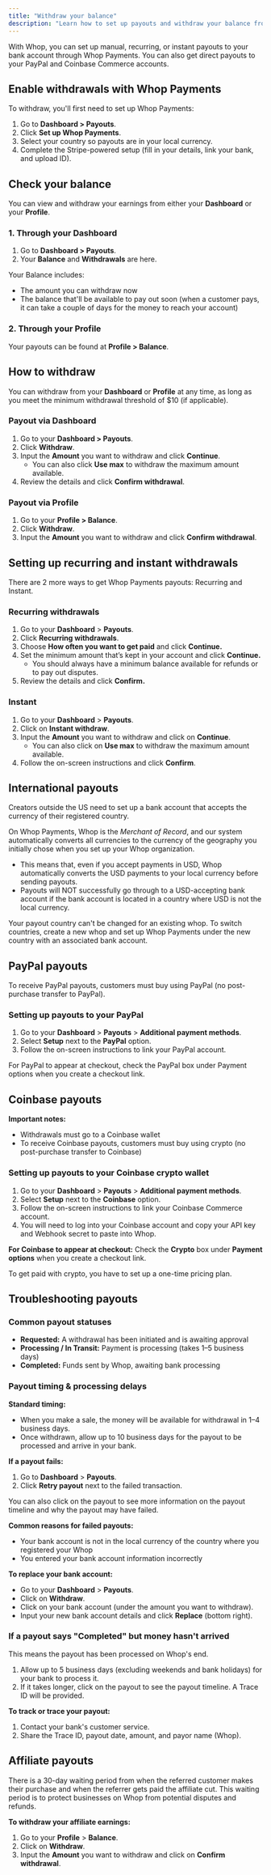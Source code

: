 ```yaml
---
title: "Withdraw your balance"
description: "Learn how to set up payouts and withdraw your balance from Whop"
---
```


With Whop, you can set up manual, recurring, or instant payouts to your bank account through Whop Payments. You can also get direct payouts to your PayPal and Coinbase Commerce accounts.

## Enable withdrawals with Whop Payments

To withdraw, you'll first need to set up Whop Payments:

1. Go to **Dashboard \> Payouts**.
2. Click **Set up Whop Payments**.
3. Select your country so payouts are in your local currency.
4. Complete the Stripe-powered setup (fill in your details, link your bank, and upload ID).

## Check your balance

You can view and withdraw your earnings from either your **Dashboard** or your **Profile**.

### 1. Through your Dashboard

1. Go to **Dashboard \> Payouts**.
2. Your **Balance** and **Withdrawals** are here.

Your Balance includes:

- The amount you can withdraw now
- The balance that'll be available to pay out soon (when a customer pays, it can take a couple of days for the money to reach your account)

### 2. Through your Profile

Your payouts can be found at **Profile \> Balance**.

## How to withdraw

You can withdraw from your **Dashboard** or **Profile** at any time, as long as you meet the minimum withdrawal threshold of \$10 (if applicable).

### Payout via Dashboard

1. Go to your **Dashboard \> Payouts**.
2. Click **Withdraw**.
3. Input the **Amount** you want to withdraw and click **Continue**.
   - You can also click **Use max** to withdraw the maximum amount available.
4. Review the details and click **Confirm withdrawal**.

### Payout via Profile

1. Go to your **Profile \> Balance**.
2. Click **Withdraw**.
3. Input the **Amount** you want to withdraw and click **Confirm withdrawal**.

## Setting up recurring and instant withdrawals

There are 2 more ways to get Whop Payments payouts: Recurring and Instant.

### Recurring withdrawals

1. Go to your **Dashboard** \> **Payouts**.
2. Click **Recurring withdrawals**.
3. Choose **How often you want to get paid** and click **Continue.**
4. Set the minimum amount that’s kept in your account and click **Continue.**
   - You should always have a minimum balance available for refunds or to pay out disputes.
5. Review the details and click **Confirm.**

### Instant

1. Go to your **Dashboard** \> **Payouts**.
2. Click on **Instant withdraw**.
3. Input the **Amount** you want to withdraw and click on **Continue**.
   - You can also click on **Use max** to withdraw the maximum amount available.
4. Follow the on-screen instructions and click **Confirm**.

## International payouts

Creators outside the US need to set up a bank account that accepts the currency of their registered country.

On Whop Payments, Whop is the _Merchant of Record_, and our system automatically converts all currencies to the currency of the geography you initially chose when you set up your Whop organization.

- This means that, even if you accept payments in USD, Whop automatically converts the USD payments to your local currency before sending payouts.
- Payouts will NOT successfully go through to a USD-accepting bank account if the bank account is located in a country where USD is not the local currency.

<Warning>
  Your payout country can't be changed for an existing whop. To switch countries, create a new whop and set up Whop Payments under the new country with an associated bank account.
</Warning>

## PayPal payouts

To receive PayPal payouts, customers must buy using PayPal (no post-purchase transfer to PayPal).

### Setting up payouts to your PayPal

1. Go to your **Dashboard** \> **Payouts** \> **Additional payment methods**.
2. Select **Setup** next to the **PayPal** option.
3. Follow the on-screen instructions to link your PayPal account.

<Tip>
  For PayPal to appear at checkout, check the PayPal box under Payment options when you create a checkout link.
</Tip>

## Coinbase payouts

**Important notes:**

- Withdrawals must go to a Coinbase wallet
- To receive Coinbase payouts, customers must buy using crypto (no post-purchase transfer to Coinbase)

### Setting up payouts to your Coinbase crypto wallet

1. Go to your **Dashboard** \> **Payouts** \> **Additional payment methods**.
2. Select **Setup** next to the **Coinbase** option.
3. Follow the on-screen instructions to link your Coinbase Commerce account.
4. You will need to log into your Coinbase account and copy your API key and Webhook secret to paste into Whop.

**For Coinbase to appear at checkout:** Check the **Crypto** box under **Payment options** when you create a checkout link.

<Tip>
  To get paid with crypto, you have to set up a one-time pricing plan.
</Tip>

## Troubleshooting payouts

### Common payout statuses

- **Requested:** A withdrawal has been initiated and is awaiting approval
- **Processing / In Transit:** Payment is processing (takes 1–5 business days)
- **Completed:** Funds sent by Whop, awaiting bank processing

### Payout timing & processing delays

**Standard timing:**

- When you make a sale, the money will be available for withdrawal in 1–4 business days.
- Once withdrawn, allow up to 10 business days for the payout to be processed and arrive in your bank.

**If a payout fails:**

1. Go to **Dashboard** \> **Payouts**.
2. Click **Retry payout** next to the failed transaction.

You can also click on the payout to see more information on the payout timeline and why the payout may have failed.

**Common reasons for failed payouts:**

- Your bank account is not in the local currency of the country where you registered your Whop
- You entered your bank account information incorrectly

**To replace your bank account:**

- Go to your **Dashboard** \> **Payouts**.
- Click on **Withdraw**.
- Click on your bank account (under the amount you want to withdraw).
- Input your new bank account details and click **Replace** (bottom right).

### If a payout says "Completed" but money hasn't arrived

This means the payout has been processed on Whop's end.

1. Allow up to 5 business days (excluding weekends and bank holidays) for your bank to process it.
2. If it takes longer, click on the payout to see the payout timeline. A Trace ID will be provided.

**To track or trace your payout:**

1. Contact your bank's customer service.
2. Share the Trace ID, payout date, amount, and payor name (Whop).

## Affiliate payouts

There is a 30-day waiting period from when the referred customer makes their purchase and when the referrer gets paid the affiliate cut. This waiting period is to protect businesses on Whop from potential disputes and refunds.

**To withdraw your affiliate earnings:**

1. Go to your **Profile** \> **Balance**.
2. Click on **Withdraw**.
3. Input the **Amount** you want to withdraw and click on **Confirm withdrawal**.